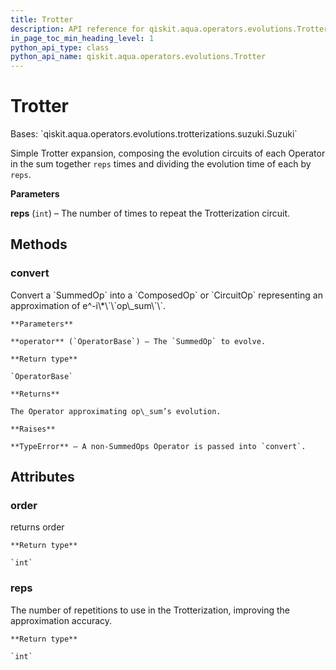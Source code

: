 ```yaml
---
title: Trotter
description: API reference for qiskit.aqua.operators.evolutions.Trotter
in_page_toc_min_heading_level: 1
python_api_type: class
python_api_name: qiskit.aqua.operators.evolutions.Trotter
---
```


# Trotter

<Class id="qiskit.aqua.operators.evolutions.Trotter" isDedicatedPage={true} github="https://github.com/qiskit-community/qiskit-aqua/tree/stable/0.9/qiskit/aqua/operators/evolutions/trotterizations/trotter.py" signature="Trotter(reps=1)" modifiers="class">
  Bases: `qiskit.aqua.operators.evolutions.trotterizations.suzuki.Suzuki`

  Simple Trotter expansion, composing the evolution circuits of each Operator in the sum together `reps` times and dividing the evolution time of each by `reps`.

  **Parameters**

  **reps** (`int`) – The number of times to repeat the Trotterization circuit.

  ## Methods

  <span id="qiskit-aqua-operators-evolutions-trotter-convert" />

  ### convert

  <Function id="qiskit.aqua.operators.evolutions.Trotter.convert" signature="Trotter.convert(operator)">
    Convert a `SummedOp` into a `ComposedOp` or `CircuitOp` representing an approximation of e^-i\*\`\`op\_sum\`\`.

    **Parameters**

    **operator** (`OperatorBase`) – The `SummedOp` to evolve.

    **Return type**

    `OperatorBase`

    **Returns**

    The Operator approximating op\_sum’s evolution.

    **Raises**

    **TypeError** – A non-SummedOps Operator is passed into `convert`.
  </Function>

  ## Attributes

  ### order

  <Attribute id="qiskit.aqua.operators.evolutions.Trotter.order">
    returns order

    **Return type**

    `int`
  </Attribute>

  ### reps

  <Attribute id="qiskit.aqua.operators.evolutions.Trotter.reps">
    The number of repetitions to use in the Trotterization, improving the approximation accuracy.

    **Return type**

    `int`
  </Attribute>
</Class>

